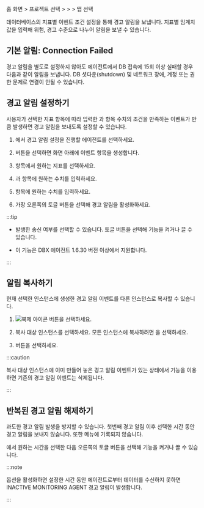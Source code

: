 홈 화면 &gt; 프로젝트 선택 &gt; <Cmdname sid="event_statistic" className="uitext" /> &gt; <Cmdname sid="event_setting" className="uitext" /> &gt; <Cmdname sid="database" className="uitext" /> 탭 선택

데이터베이스의 지표별 이벤트 조건 설정을 통해 경고 알림을 보냅니다. 지표별 임계치 값을 입력해 <span class='vslow'>위험</span>, <span class='vslow'>경고</span> 수준으로 나누어 알림을 보낼 수 있습니다.

<ImgLang img='set-event-db.png' desc='이벤트 설정 - 데이터베이스' />

## 기본 알림: Connection Failed

경고 알림을 별도로 설정하지 않아도 에이전트에서 DB 접속에 15회 이상 실패할 경우 다음과 같이 알림을 보냅니다. DB 셧다운(shutdown) 및 네트워크 장애, 계정 또는 권한 문제로 연결이 안될 수 있습니다.

<ImgLang img='db-default-alert-connection-failed.svg' desc='Connection Failed'/>


## 경고 알림 설정하기

사용자가 선택한 <Cmdname sid="metrics" className="uitext" /> 지표 항목에 따라 입력한 <Cmdname sid="fatal" className="uitext" />과 <Cmdname sid="warn" className="uitext" /> 항목 수치의 조건을 만족하는 이벤트가 <Cmdname sid="number_of_detections" className="uitext" />만큼 발생하면 경고 알림을 보내도록 설정할 수 있습니다.

<ImgLang img='set-event-item-db.png' desc='이벤트' />

1. <Cmdname sid="instance" className="uitext" />에서 경고 알림 설정을 진행할 에이전트를 선택하세요.

1. <Cmdname sid="add_notification" className="uitext" /> 버튼을 선택하면 화면 아래에 이벤트 항목을 생성합니다.

1. <Cmdname sid="metrics" className="uitext" /> 항목에서 원하는 지표를 선택하세요.

1. <Cmdname sid="fatal" className="uitext" />과 <Cmdname sid="warn" className="uitext" /> 항목에 원하는 수치를 입력하세요.

1. <Cmdname sid="number_of_detections" className="uitext" /> 항목에 원하는 수치를 입력하세요.

1. 가장 오른쪽의 토글 버튼을 선택해 경고 알림을 활성화하세요.

:::tip

<Cmdname sid="CNT08320" className="uitext" />

- 발생한 <Cmdname sid="CNT08320" className="uitext" /> 송신 여부를 선택할 수 있습니다. 토글 버튼을 선택해 기능을 켜거나 끌 수 있습니다.

- 이 기능은 DBX 에이전트 1.6.30 버전 이상에서 지원합니다.

:::

## 알림 복사하기

현재 선택한 인스턴스에 생성한 경고 알림 이벤트를 다른 인스턴스로 복사할 수 있습니다.

1. ![복제 아이콘](/img/ico-copy.svg) <Cmdname sid="copy_notification" className="uitext" /> 버튼을 선택하세요. 

1. 복사 대상 인스턴스를 선택하세요. 모든 인스턴스에 복사하려면 <Cmdname sid="all_selected" className="uitext" />을 선택하세요.

1. <Cmdname sid="copy" className="uitext" /> 버튼을 선택하세요.

:::caution

복사 대상 인스턴스에 이미 만들어 놓은 경고 알림 이벤트가 있는 상태에서 <Cmdname sid="copy_notification" className="uitext" /> 기능을 이용하면 기존의 경고 알림 이벤트는 삭제됩니다.

:::

## 반복된 경고 알림 해제하기

과도한 경고 알림 발생을 방지할 수 있습니다. 첫번째 경고 알림 이후 선택한 시간 동안 경고 알림을 보내지 않습니다. 또한 <Cmdname sid="event_history" className="uitext" /> 메뉴에 기록되지 않습니다.

<Cmdname sid="BTN07592" className="uitext" />에서 원하는 시간을 선택한 다음 오른쪽의 토글 버튼을 선택해 기능을 켜거나 끌 수 있습니다.

:::note

<Cmdname sid="BTN07592" className="uitext" /> 옵션을 활성화하면 설정한 시간 동안 에이전트로부터 데이터를 수신하지 못하면 <span class="uitext">INACTIVE MONITORING AGENT</span> 경고 알림이 발생합니다.

<ImgLang img='db-set-event-disable-alert.png' desc='INACTIVE MONITORING AGENT'/>

:::